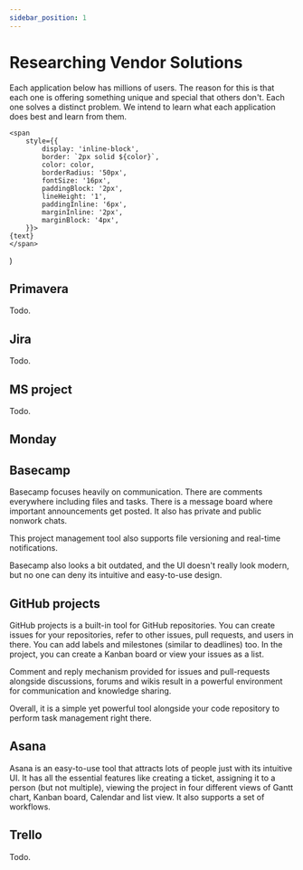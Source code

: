```yaml
---
sidebar_position: 1
---
```


# Researching Vendor Solutions
Each application below has millions of users. The reason for this is that each one is offering something unique and special that others don't. Each one solves a distinct problem.
We intend to learn what each application does best and learn from them.


    <span
        style={{
            display: 'inline-block',
            border: `2px solid ${color}`,
            color: color,
            borderRadius: '50px',
            fontSize: '16px',
            paddingBlock: '2px',
            lineHeight: '1',
            paddingInline: '6px',
            marginInline: '2px',
            marginBlock: '4px',
        }}>
    {text}
    </span>
)

## Primavera
Todo.

## Jira
Todo.

## MS project
Todo.

## Monday

## Basecamp
Basecamp focuses heavily on communication.
There are comments everywhere including files and tasks.
There is a message board where important announcements get posted.
It also has private and public nonwork chats.

This project management tool also supports file versioning and real-time notifications.

Basecamp also looks a bit outdated,
and the UI doesn't really look modern, but no one can deny its intuitive and easy-to-use design.

<Tag text="communication" color="#1cad8e" />
<Tag text="comments" color="#1cad8e" />
<Tag text="intuitiveness" color="#1cad8e" />
<Tag text="outdated UI" color="#f43e5c" />

## GitHub projects
GitHub projects is a built-in tool for GitHub repositories.
You can create issues for your repositories, refer to other issues, pull requests, and users in there.
You can add labels and milestones (similar to deadlines) too.
In the project, you can create a Kanban board or view your issues as a list.

Comment and reply mechanism provided for issues and pull-requests alongside discussions, forums and wikis result in a powerful environment for communication and knowledge sharing.

Overall, it is a simple yet powerful tool alongside your code repository to perform task management right there.
<Tag text="colocation" color="#1cad8e" />
<Tag text="comments" color="#1cad8e" />

## Asana
Asana is an easy-to-use tool that attracts lots of people just with its intuitive UI.
It has all the essential features like creating a ticket, assigning it to a person (but not multiple),
viewing the project in four different views of Gantt chart, Kanban board, Calendar and list view.
It also supports a set of workflows.
<Tag text="playful UI" color="#1cad8e" />
<Tag text="intuitiveness" color="#1cad8e" />
<Tag text="gantt chart" color="#1cad8e" />
<Tag text="calendar" color="#1cad8e" />
<Tag text="workflow" color="#1cad8e" />

## Trello
Todo.